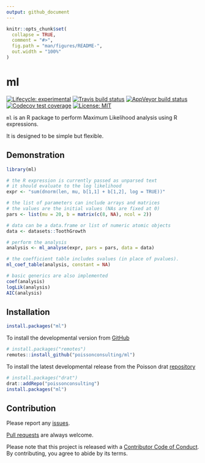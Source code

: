 ```yaml
---
output: github_document
---
```


<!-- README.md is generated from README.Rmd. Please edit that file -->

```r
knitr::opts_chunk$set(
  collapse = TRUE,
  comment = "#>",
  fig.path = "man/figures/README-",
  out.width = "100%"
)
```

# ml

<!-- badges: start -->
[![Lifecycle: experimental](https://img.shields.io/badge/lifecycle-experimental-orange.svg)](https://www.tidyverse.org/lifecycle/#experimental)
[![Travis build status](https://travis-ci.com/poissonconsulting/ml.svg?branch=master)](https://travis-ci.com/poissonconsulting/ml)
[![AppVeyor build status](https://ci.appveyor.com/api/projects/status/github/poissonconsulting/ml?branch=master&svg=true)](https://ci.appveyor.com/project/poissonconsulting/ml)
[![Codecov test coverage](https://codecov.io/gh/poissonconsulting/ml/branch/master/graph/badge.svg)](https://codecov.io/gh/poissonconsulting/ml?branch=master)
[![License: MIT](https://img.shields.io/badge/License-MIT-green.svg)](https://opensource.org/licenses/MIT)
<!-- [![Tinyverse status](https://tinyverse.netlify.com/badge/ml)](https://CRAN.R-project.org/package=ml) -->
<!-- [![CRAN status](https://www.r-pkg.org/badges/version/ml)](https://cran.r-project.org/package=ml) -->
<!-- ![CRAN downloads](https://cranlogs.r-pkg.org/badges/ml) -->
<!-- badges: end -->

`ml` is an R package to perform Maximum Likelihood analysis using R expressions.

It is designed to be simple but flexible.

## Demonstration

```r
library(ml)

# the R expression is currently passed as unparsed text
# it should evaluate to the log likelihood
expr <- "sum(dnorm(len, mu, b[1,1] + b[1,2], log = TRUE))"

# the list of parameters can include arrays and matrices
# the values are the initial values (NAs are fixed at 0)
pars <- list(mu = 20, b = matrix(c(8, NA), ncol = 2))

# data can be a data.frame or list of numeric atomic objects
data <- datasets::ToothGrowth

# perform the analysis
analysis <- ml_analyse(expr, pars = pars, data = data)

# the coefficient table includes svalues (in place of pvalues).
ml_coef_table(analysis, constant = NA)
```

```r
# basic generics are also implemented
coef(analysis)
logLik(analysis)
AIC(analysis)
```

## Installation

<!-- To install the latest release from [CRAN](https://cran.r-project.org) -->
```r
install.packages("ml")
```

To install the developmental version from [GitHub](https://github.com/poissonconsulting/ml)
```r
# install.packages("remotes")
remotes::install_github("poissonconsulting/ml")
```

To install the latest developmental release from the Poisson drat [repository](https://github.com/poissonconsulting/drat)
```r
# install.packages("drat")
drat::addRepo("poissonconsulting")
install.packages("ml")
```

## Contribution

Please report any [issues](https://github.com/poissonconsulting/ml/issues).

[Pull requests](https://github.com/poissonconsulting/ml/pulls) are always welcome.

Please note that this project is released with a [Contributor Code of Conduct](https://github.com/poissonconsulting/ml/blob/master/CODE_OF_CONDUCT.md).
By contributing, you agree to abide by its terms.

